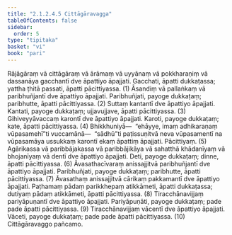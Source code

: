 ```yaml
---
title: "2.1.2.4.5 Cittāgāravagga"
tableOfContents: false
sidebar:
  order: 5
type: "tipitaka"
basket: "vi"
book: "pari"
---
```



<DynamicBreadcrumb />

<Division number="235" book="pari" bookNo="5" page="135">

<Paragraph number="921" book="pari">
Rājāgāraṃ vā cittāgāraṃ vā ārāmaṃ vā uyyānaṃ vā pokkharaṇiṃ vā dassanāya gacchantī dve āpattiyo āpajjati. Gacchati, āpatti dukkaṭassa; yattha ṭhitā passati, āpatti pācittiyassa. (1)
</Paragraph>

<Paragraph number="922" book="pari">
Āsandiṃ vā pallaṅkaṃ vā paribhuñjantī dve āpattiyo āpajjati. Paribhuñjati, payoge dukkaṭaṃ; paribhutte, āpatti pācittiyassa. (2)
</Paragraph>

<Paragraph number="923" book="pari">
Suttaṃ kantantī dve āpattiyo āpajjati. Kantati, payoge dukkaṭaṃ; ujjavujjave, āpatti pācittiyassa. (3)
</Paragraph>

<Paragraph number="924" book="pari">
Gihiveyyāvaccaṃ karontī dve āpattiyo āpajjati. Karoti, payoge dukkaṭaṃ; kate, āpatti pācittiyassa. (4)
</Paragraph>

<Paragraph number="925" book="pari">
Bhikkhuniyā—  “ehāyye, imaṃ adhikaraṇaṃ vūpasamehī”ti vuccamānā—  “sādhū”ti paṭissuṇitvā neva vūpasamentī na vūpasamāya ussukkaṃ karontī ekaṃ āpattiṃ āpajjati. Pācittiyaṃ. (5)
</Paragraph>

<Paragraph number="926" book="pari">
Agārikassa vā paribbājakassa vā paribbājikāya vā sahatthā khādanīyaṃ vā bhojanīyaṃ vā dentī dve āpattiyo āpajjati. Deti, payoge dukkaṭaṃ; dinne, āpatti pācittiyassa. (6)
</Paragraph>

<Paragraph number="927" book="pari">
Āvasathacīvaraṃ anissajjitvā paribhuñjantī dve āpattiyo āpajjati. Paribhuñjati, payoge dukkaṭaṃ; paribhutte, āpatti pācittiyassa. (7)
</Paragraph>

<Paragraph number="928" book="pari">
Āvasathaṃ anissajjitvā cārikaṃ pakkamantī dve āpattiyo āpajjati. Paṭhamaṃ pādaṃ parikkhepaṃ atikkāmeti, āpatti dukkaṭassa; dutiyaṃ pādaṃ atikkāmeti, āpatti pācittiyassa. (8)
</Paragraph>

<Paragraph number="929" book="pari">
Tiracchānavijjaṃ pariyāpuṇantī dve āpattiyo āpajjati. Pariyāpuṇāti, payoge dukkaṭaṃ; pade pade āpatti pācittiyassa. (9)
</Paragraph>

<Paragraph number="930" book="pari">
Tiracchānavijjaṃ vācentī dve āpattiyo āpajjati. Vāceti, payoge dukkaṭaṃ; pade pade āpatti pācittiyassa. (10)

</Paragraph>
</Division>

<Paragraph number="931" type="center" book="pari">
Cittāgāravaggo pañcamo.
</Paragraph>